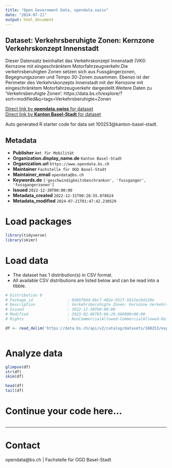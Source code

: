 ```yaml
---
title: "Open Government Data, opendata.swiss"
date: "2024-07-21"
output: html_document
---
```


## Dataset: Verkehrsberuhigte Zonen: Kernzone Verkehrskonzept Innenstadt

Dieser Datensatz beinhaltet das Verkehrskonzept Innenstadt (VKI): Kernzone mit eingeschränktem Motorfahrzeugverkehr.Die verkehrsberuhigten Zonen setzen sich aus Fussgängerzonen, Begegnungszonen und Tempo 30-Zonen zusammen. Ebenso ist der Perimeter des Verkehrskonzepts Innenstadt mit der Kernzone mit eingeschränktem Motorfahrzeugverkehr dargestellt.Weitere Daten zu 'Verkehrsberuhigte Zonen': https://data.bs.ch/explore/?sort=modified&q=tags=Verkehrsberuhigte+Zonen

[Direct link by **opendata.swiss** for dataset](https://opendata.swiss/de/dataset/verkehrsberuhigte-zonen-kernzone-verkehrskonzept-innenstadt)<br>
[Direct link by **Kanton Basel-Stadt** for dataset](https://data.bs.ch/explore/dataset/100253/)

Auto generated R starter code for data set 100253@kanton-basel-stadt.

## Metadata

- **Publisher** `Amt für Mobilität`
- **Organization.display_name.de** `Kanton Basel-Stadt`
- **Organization.url** `https://www.opendata.bs.ch`
- **Maintainer** `Fachstelle für OGD Basel-Stadt`
- **Maintainer_email** `opendata@bs.ch`
- **Keywords.de** `['geschwindigkeitsbeschrankun', 'fussganger', 'fussgangerzonen']`
- **Issued** `2022-12-30T00:00:00`
- **Metadata_created** `2022-12-31T00:26:55.078624`
- **Metadata_modified** `2024-07-21T01:47:42.230529`


# Load packages

```r

library(tidyverse)
library(skimr)

```

# Load data

-   The dataset has 1 distribution(s) in CSV format.
-   All available CSV distributions are listed below and can be read into a tibble.

```r

# Distribution 0
# Package_id               : 0db970dd-0bc7-402e-951f-5622ec9d120e
# Description              : Verkehrsberuhigte Zonen: Kernzone Verkehrskonzept Innenstadt (csv)
# Issued                   : 2022-12-30T00:00:00
# Modified                 : 2023-02-06T05:06:20.666000+00:00
# Rights                   : NonCommercialAllowed-CommercialAllowed-ReferenceRequired

df <- read_delim('https://data.bs.ch/api/v2/catalog/datasets/100253/exports/csv')



```

# Analyze data

```r

glimpse(df)
str(df)
skim(df)

head(df)
tail(df)

```

# Continue your code here...

```r

```

------------------------------------------------------------------------

# Contact

opendata@bs.ch | Fachstelle für OGD Basel-Stadt

